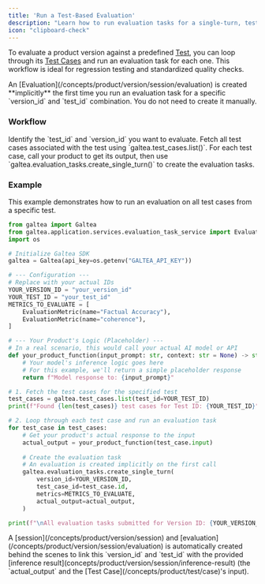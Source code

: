 ```yaml
---
title: 'Run a Test-Based Evaluation'
description: "Learn how to run evaluation tasks for a single-turn, test-based workflow."
icon: "clipboard-check"
---
```


To evaluate a product version against a predefined [Test](/concepts/product/test), you can loop through its [Test Cases](/concepts/product/test/case) and run an evaluation task for each one. This workflow is ideal for regression testing and standardized quality checks.

<Info>
  An [Evaluation](/concepts/product/version/session/evaluation) is created **implicitly** the first time you run an evaluation task for a specific `version_id` and `test_id` combination. You do not need to create it manually.
</Info>

### Workflow

<Steps>
    <Step title="Select a Test and Version">
        Identify the `test_id` and `version_id` you want to evaluate.
    </Step>
    <Step title="Iterate Through Test Cases">
        Fetch all test cases associated with the test using `galtea.test_cases.list()`.
    </Step>
    <Step title="Generate and Evaluate Output">
        For each test case, call your product to get its output, then use `galtea.evaluation_tasks.create_single_turn()` to create the evaluation tasks.
    </Step>
</Steps>

### Example

This example demonstrates how to run an evaluation on all test cases from a specific test.

```python
from galtea import Galtea
from galtea.application.services.evaluation_task_service import EvaluationMetric
import os

# Initialize Galtea SDK
galtea = Galtea(api_key=os.getenv("GALTEA_API_KEY"))

# --- Configuration ---
# Replace with your actual IDs
YOUR_VERSION_ID = "your_version_id"
YOUR_TEST_ID = "your_test_id"
METRICS_TO_EVALUATE = [
    EvaluationMetric(name="Factual Accuracy"),
    EvaluationMetric(name="coherence"),
]

# --- Your Product's Logic (Placeholder) ---
# In a real scenario, this would call your actual AI model or API
def your_product_function(input_prompt: str, context: str = None) -> str:
    # Your model's inference logic goes here
    # For this example, we'll return a simple placeholder response
    return f"Model response to: {input_prompt}"

# 1. Fetch the test cases for the specified test
test_cases = galtea.test_cases.list(test_id=YOUR_TEST_ID)
print(f"Found {len(test_cases)} test cases for Test ID: {YOUR_TEST_ID}")

# 2. Loop through each test case and run an evaluation task
for test_case in test_cases:
    # Get your product's actual response to the input
    actual_output = your_product_function(test_case.input)
    
    # Create the evaluation task
    # An evaluation is created implicitly on the first call
    galtea.evaluation_tasks.create_single_turn(
        version_id=YOUR_VERSION_ID,
        test_case_id=test_case.id,
        metrics=METRICS_TO_EVALUATE,
        actual_output=actual_output,
    )

print(f"\nAll evaluation tasks submitted for Version ID: {YOUR_VERSION_ID}")

```

<Info>
    A [session](/concepts/product/version/session) and [evaluation](/concepts/product/version/session/evaluation) is automatically created behind the scenes to link this `version_id` and `test_id` with the provided [inference result](concepts/product/version/session/inference-result) (the `actual_output` and the [Test Case](/concepts/product/test/case)'s input).
</Info>
